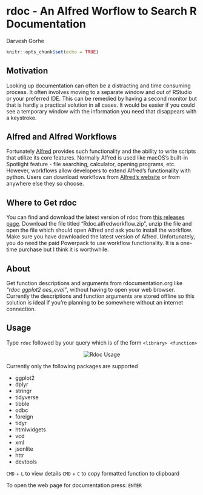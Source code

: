 # rdoc - An Alfred Worflow to Search R Documentation

Darvesh Gorhe

```r
knitr::opts_chunk$set(echo = TRUE)
```

## Motivation
Looking up documentation can often be a distracting and time consuming process. It often involves moving to a separate window and out of RStudio or your preferred IDE. This can be remedied by having a second monitor but that is hardly a practical solution in all cases. It would be easier if you could see a temporary window with the information you need that disappears with a keystroke. 

## Alfred and Alfred Workflows
Fortunately [Alfred](https://www.alfredapp.com/) provides such functionality and the ability to write scripts that utilize its core features. Normally Alfred is used like macOS's built-in Spotlight feature - file searching, calculator, opening programs, etc. However, workflows allow developers to extend Alfred's functionality with python. Users can download workflows from [Alfred's website](https://www.alfredapp.com/workflows/) or from anywhere else they so choose.

## Where to Get rdoc
You can find and download the latest version of rdoc from [this releases page](https://github.com/dgorhe/rdoc/releases). Download the file titled "Rdoc.alfredworkflow.zip", unzip the file and open the file which should open Alfred and ask you to install the workflow. Make sure you have downloaded the latest version of Alfred. Unfortunately, you do need the paid Powerpack to use workflow functionality. It is a one-time purchase but I think it is worthwhile. 

## About
Get function descriptions and arguments from rdocumentation.org like *"rdoc ggplot2 aes_eval"*, without having to open your web browser. Currently the descriptions and function arguments are stored offline so this solution is ideal if you're planning to be somewhere without an internet connection.

## Usage

Type `rdoc` followed by your query which is of the form `<library> <function>` 

<p align="center">
  <img src="https://github.com/dgorhe/rdoc/blob/main/rdoc_usage.gif?raw=true" alt="Rdoc Usage"/>
</p>


Currently only the following packages are supported
<ul>
  <li>ggplot2</li>
  <li>dplyr</li>
  <li>stringr</li>
  <li>tidyverse</li>
  <li>tibble</li>
  <li>odbc</li>
  <li>foreign</li>
  <li>tidyr</li>
  <li>htmlwidgets</li>
  <li>vcd</li>
  <li>xml</li>
  <li>jsonlite</li>
  <li>httr</li>
  <li>devtools</li>
</ul>


`CMD` + `L` to view details
`CMD` + `C` to copy formatted function to clipboard


To open the web page for documentation press: `ENTER`
